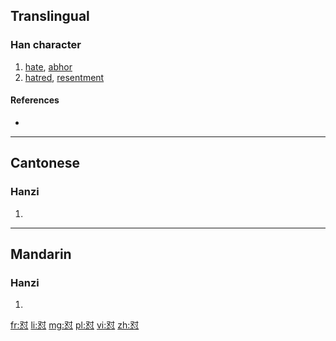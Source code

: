 {{also|懟}}
==Translingual==

===Han character===
{{Han char|rn=61|rad=心|as=05|sn=8|four=|canj=水戈心 (EIP)|ids=⿱[[对]][[心]]}}

# [[hate]], [[abhor]]
# [[hatred]], [[resentment]]

====References====
* {{Han ref|kx=0383.111|hdz=42282.050|uh=603C|ud=24636}}

----

==Cantonese==

===Hanzi===
{{yue-hanzi|jyut=[[deoi6]], [[zeoi6]]|y=deui6, jeui6|tra=懟}}

# {{defn|lang=yue|sort=心05}}

----

==Mandarin==

===Hanzi===
{{cmn-hanzi|tra=懟|pin=[[duì]] ([[dui4]])|wg=tui<sup>4</sup>}}

# {{defn|lang=cmn|sort=心05}}

[[fr:怼]]
[[li:怼]]
[[mg:怼]]
[[pl:怼]]
[[vi:怼]]
[[zh:怼]]